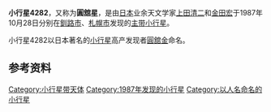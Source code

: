 {{Infobox Planet  
| name = 4282 Endate
| image = 
| caption = 
| discovery=yes | physical_characteristics = yes | bgcolour=#FFFFC0
| discovery_ref = 
| discoverer = [[上田清二|上田清二]]、[[金田宏|金田宏]]
| discovery_site = [[釧路市|釧路市]]、[[札幌市|札幌市]]
| discovered =  1987年10月28日
| mp_name = 4282
| alt_names = 1987 UQ1
| named_after = [[圓舘金|圓舘金]]
| mp_category=[[小行星带|主带]]
| orbit_ref = <ref>[http://ssd.jpl.nasa.gov/sbdb.cgi?sstr=4282+Endate 4282 Endate (1987 UQ1)]</ref>
| epoch = 2011年8月27日
| semimajor=
| perihelion=2.0465625[[天文单位|AU]]
| aphelion= 2.3924917AU
| eccentricity =0.1445895
| period = 1351.6806459[[日|地球日]] 
| inclination=2.71963[[角度|°]]
| asc_node=325.86204°
| arg_peri=101.50180°
| mean_anomaly=140.10261°
| avg_speed=
 | dimensions=
 | mass=
 | density=
 | surface_grav=
 | escape_velocity=
 | rotation=
 | spectral_type=
 | magnitude=13.3
 | abs_magnitude=
 | albedo= 	
 | single_temperature=
}}
'''小行星4282'''，又称为'''圓舘星'''，是由[[日本|日本]]业余天文学家[[上田清二|上田清二]]和[[金田宏|金田宏]]于1987年10月28日分别在[[釧路市|釧路市]]、[[札幌市|札幌市]]发现的[[小行星带|主带]][[小行星|小行星]]。

小行星4282以日本著名的[[小行星|小行星]]高产发现者[[圓舘金|圓舘金]]命名。

== 参考资料 ==
{{Reflist}}

{{Minor Planet Number|(4281)[[小行星4281|小行星4281]]|(4283)[[小行星4283|小行星4283]]}}

[[Category:小行星带天体|Category:小行星带天体]]
[[Category:1987年发现的小行星|Category:1987年发现的小行星]]
[[Category:以人名命名的小行星|Category:以人名命名的小行星]]
